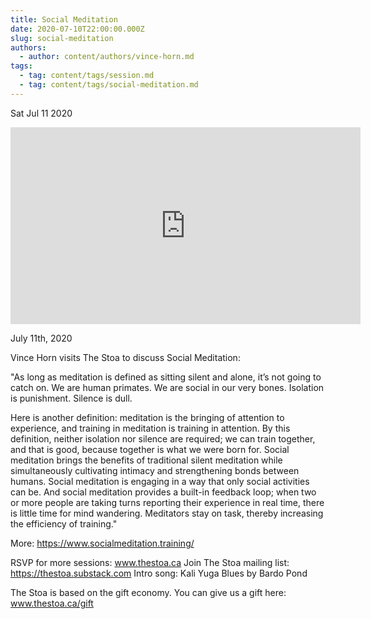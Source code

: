 ```yaml
---
title: Social Meditation
date: 2020-07-10T22:00:00.000Z
slug: social-meditation
authors:
  - author: content/authors/vince-horn.md
tags:
  - tag: content/tags/session.md
  - tag: content/tags/social-meditation.md
---
```






Sat Jul 11 2020

<iframe width="560" height="315" src="https://www.youtube.com/embed/qM1-6XKiS10" title="Social Meditation w/ Vince Horn" frameborder="0" allow="accelerometer; autoplay; clipboard-write; encrypted-media; gyroscope; picture-in-picture" allowfullscreen ></iframe>

July 11th, 2020

Vince Horn visits The Stoa to discuss Social Meditation:

"As long as meditation is defined as sitting silent and alone, it’s not going to catch on. We are human primates. We are social in our very bones. Isolation is punishment. Silence is dull.

Here is another definition: meditation is the bringing of attention to experience, and training in meditation is training in attention. By this definition, neither isolation nor silence are required; we can train together, and that is good, because together is what we were born for.
Social meditation brings the benefits of traditional silent meditation while simultaneously cultivating intimacy and strengthening bonds between humans. Social meditation is engaging in a way that only social activities can be. And social meditation provides a built-in feedback loop; when two or more people are taking turns reporting their experience in real time, there is little time for mind wandering. Meditators stay on task, thereby increasing the efficiency of training."

More: https://www.socialmeditation.training/

RSVP for more sessions: www.thestoa.ca
Join The Stoa mailing list: https://thestoa.substack.com
Intro song: Kali Yuga Blues by Bardo Pond

The Stoa is based on the gift economy. You can give us a gift here: www.thestoa.ca/gift


